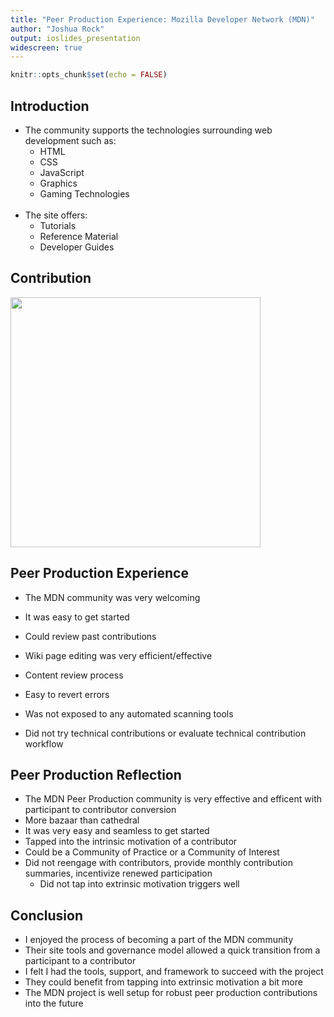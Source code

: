 ```yaml
---
title: "Peer Production Experience: Mozilla Developer Network (MDN)"
author: "Joshua Rock"
output: ioslides_presentation
widescreen: true
---
```


```r
knitr::opts_chunk$set(echo = FALSE)
```

## Introduction

* The community supports the technologies surrounding web development such as:
    + HTML
    + CSS
    + JavaScript
    + Graphics
    + Gaming Technologies  
<br />  

* The site offers:
    + Tutorials
    + Reference Material
    + Developer Guides

## Contribution

<img src="slide_02.png" height="400" width="400" />
  
</div>

## Peer Production Experience

- The MDN community was very welcoming
- It was easy to get started
- Could review past contributions
- Wiki page editing was very efficient/effective
<br />

- Content review process
- Easy to revert errors
- Was not exposed to any automated scanning tools
- Did not try technical contributions or evaluate technical contribution workflow

## Peer Production Reflection
- The MDN Peer Production community is very effective and efficent with participant to contributor conversion
- More bazaar than cathedral
- It was very easy and seamless to get started
- Tapped into the intrinsic motivation of a contributor
- Could be a Community of Practice or a Community of Interest
- Did not reengage with contributors, provide monthly contribution summaries, incentivize renewed participation
    - Did not tap into extrinsic motivation triggers well

## Conclusion
- I enjoyed the process of becoming a part of the MDN community
- Their site tools and governance model allowed a quick transition from a participant to a contributor
- I felt I had the tools, support, and framework to succeed with the project
- They could benefit from tapping into extrinsic motivation a bit more
- The MDN project is well setup for robust peer production contributions into the future
<br />
